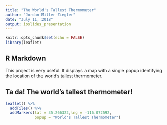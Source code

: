 ---
title: "The World's Tallest Thermometer"
author: "Jordan Miller-Ziegler"
date: "July 11, 2018"
output: ioslides_presentation
---

```{r setup, include=FALSE}
knitr::opts_chunk$set(echo = FALSE)
library(leaflet)
```

## R Markdown

This project is very useful. It displays a map with a single popup identifying the location of the world's tallest thermometer.

## Ta da! The world's tallest thermometer!

```{r}
leaflet() %>% 
  addTiles() %>% 
  addMarkers(lat = 35.266322,lng = -116.072592, 
             popup = "World's Tallest Thermometer")
```